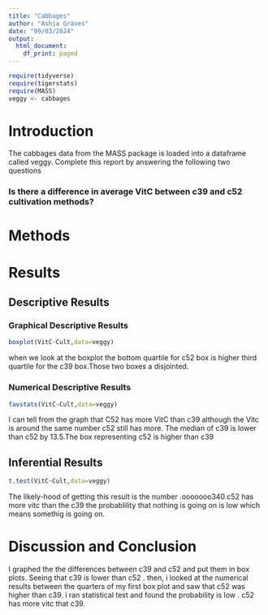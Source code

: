 ```yaml
---
title: "Cabbages"
author: "Ashia Graves"
date: "09/03/2024"
output:
  html_document:
    df_print: paged
---
```


```r
require(tidyverse)
require(tigerstats)
require(MASS)
veggy <- cabbages
```

# Introduction

<!--In this section you explain what you are trying to show.  Where did the data come from?  What is the research or other question you are trying to answer?!-->
 The cabbages data from the MASS package is loaded into a dataframe called veggy. Complete this report by answering the following two questions  
 
### Is there a difference in average VitC between c39 and c52 cultivation methods?  

# Methods

<!--Decide on your methods:  use "variable analysis" or other appropriate descriptors.  Make sure to choose at least one graphical method and at least one numerical method.!-->

# Results

<!--Divide this section into two sub-sections:  One for your descriptive  results and one for your inferential results.!-->

## Descriptive Results

### Graphical Descriptive Results

<!--Graphical results here.  Make sure to show your code.  Provide appropriate labels for axes, giving units if possible, and provide a good title for the graph, too.  Use the graphical results to describe the patterns if any that exist in the data as focused toward the research question!-->



```r
boxplot(VitC~Cult,data=veggy)
```
  
when we look at the boxplot the bottom quartile for c52 box is higher third quartile for the c39 box.Those two boxes a disjointed. 

### Numerical Descriptive Results

<!--Numerical results go here. Use the numerical results to describe the patterns if any that exist in the data as focused toward the research question!-->
```r
favstats(VitC~Cult,data=veggy)
```  
  
 
 
I can tell from the graph that C52 has more VitC than c39 although the Vitc is around the same number c52 still has more. The median of c39 is lower than c52 by 13.5.The box representing c52 is higher than c39

## Inferential Results
```r
t.test(VitC~Cult,data=veggy)
```


The likely-hood of getting this result is the number .ooooooo340.c52 has more vitc than the c39 the probablility that nothing is going on is low which means somethig is going on.

<!--State hypothesis clearly.  Make sure your discussion of the inferential test covers all the aspects that the test output produces, such as test statistic, p-value etc.  Make a decision about the null hypothesis, explain the assumptions on which the selected test/procedure was based, and why the chosen procedure satisfys the assumptions and is appropriate to answer the research question!-->


# Discussion and Conclusion
I graphed the the differences between c39 and c52 and put them in box plots. Seeing that c39 is lower than c52 . then, i looked at the numerical results between the quarters of my first box plot and saw that c52 was higher than c39. i ran statistical test and found the probability is low . c52 has more vitc that c39. 


<!--Discussion and conclusion here.  If you found a relationship be sure to consider whether the relationship occurs because one of the variavbles causes the other, or whether they perhasps are related for some other reason.  Watch the chapter 6 videos from the GeorgeTown videos collection.!-->
